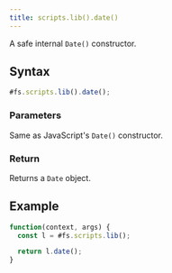 ```yaml
---
title: scripts.lib().date()
---
```


A safe internal `Date()` constructor.

## Syntax

```js
#fs.scripts.lib().date();
```

### Parameters

Same as JavaScript's `Date()` constructor.

### Return

Returns a `Date` object.

## Example

```js
function(context, args) {
  const l = #fs.scripts.lib();

  return l.date();
}
```
